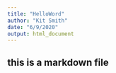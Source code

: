 ```yaml
---
title: "HelloWord"
author: "Kit Smith"
date: "6/9/2020"
output: html_document
---
```


## this is a markdown file
